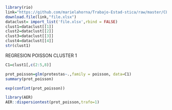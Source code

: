 ```r
library(rio)
link="https://github.com/marielahorna/Trabajo-Estad-stica/raw/master/CLUSTERSPOCOYO.xlsx"
download.file(link,"file.xlsx")
dataclust= import_list('file.xlsx',rbind = FALSE)
clust1=dataclust[[1]]
clust2=dataclust[[2]]
clust3=dataclust[[3]]
clust4=dataclust[[4]]
str(clust1)
```


REGRESION POISSON CLUSTER 1 
```r
C1=clust1[,c(2:5,8)]

```

```r
prot_poisson=glm(protestas~.,family = poisson, data=C1)
summary(prot_poisson)
```

```r
exp(confint(prot_poisson))
```
```r
library(AER)
AER::dispersiontest(prot_poisson,trafo=1)
```
